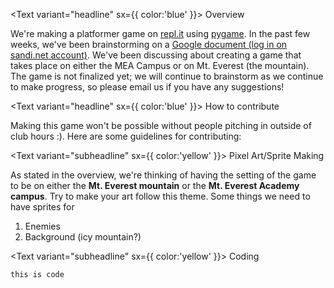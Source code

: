 
<Text variant="headline" sx={{ color:'blue' }}> 
Overview
</Text>

We're making a platformer game on [repl.it](https://repl.it/@ShawnZhuang/MEA-Platformer#player.py) using [pygame](https://www.pygame.org/).
In the past few weeks, we've been brainstorming on a [Google document (log in on sandi.net account)](https://docs.google.com/document/d/19mbBj6xFfJdRxxKmRbBd0Lxb15YBNTS3kW1SdQeSIIA/edit?usp=sharing).
We've been discussing about creating a game that takes place on either the MEA Campus or on Mt. Everest (the mountain).
The game is not finalized yet; we will continue to brainstorm as we continue to make progress, so please email us if you have any suggestions!


<Text variant="headline" sx={{ color:'blue' }}> 
How to contribute
</Text>

Making this game won't be possible without people pitching in outside of club hours :).
Here are some guidelines for contributing:


<Text variant="subheadline" sx={{ color:'yellow' }}> 
Pixel Art/Sprite Making
</Text>

As stated in the overview, we're thinking of having the setting of the game to be on either the **Mt. Everest mountain** or the **Mt. Everest Academy campus**. 
Try to make your art follow this theme. Some things we need to have sprites for
1. Enemies
2. Background (icy mountain?)

<Text variant="subheadline" sx={{ color:'yellow' }}> 
Coding
</Text>

```
this is code
```